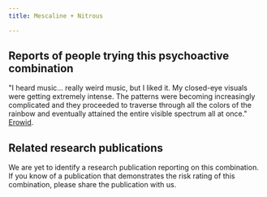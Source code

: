 ---
title: Mescaline + Nitrous

---

## Reports of people trying this psychoactive combination

"I heard music... really weird music, but I liked it. My closed-eye visuals were getting extremely intense. The patterns were becoming increasingly complicated and they proceeded to traverse through all the colors of the rainbow and eventually attained the entire visible spectrum all at once." [Erowid](https://erowid.org/experiences/exp.php?ID=36763).

## Related research publications

We are yet to identify a research publication reporting on this combination. If you know of a publication that demonstrates the risk rating of this combination, please share the publication with us.



